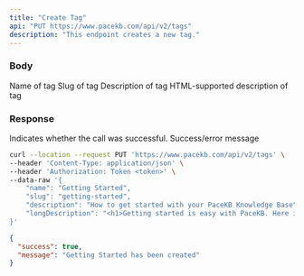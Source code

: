 ```yaml
---
title: "Create Tag"
api: "PUT https://www.pacekb.com/api/v2/tags"
description: "This endpoint creates a new tag."
---
```


### Body

<ParamField path="name" type="string" required>
    Name of tag
</ParamField>

<ParamField path="slug" type="string" required>
    Slug of tag
</ParamField>

<ParamField path="description" type="string">
    Description of tag
</ParamField>

<ParamField path="longDescription" type="string">
    HTML-supported description of tag
</ParamField>

### Response

<ResponseField name="success" type="boolean">
  Indicates whether the call was successful.
</ResponseField>

<ResponseField name="message" type="string">
  Success/error message
</ResponseField>

<RequestExample>

```bash Example Request
curl --location --request PUT 'https://www.pacekb.com/api/v2/tags' \
--header 'Content-Type: application/json' \
--header 'Authorization: Token <token>' \
--data-raw '{
    "name": "Getting Started",
    "slug": "getting-started",
    "description": "How to get started with your PaceKB Knowledge Base",
    "longDescription": "<h1>Getting started is easy with PaceKB. Here is how you can do it:</h1>"
}'
```

</RequestExample>

<ResponseExample>

```json Response
{
  "success": true,
  "message": "Getting Started has been created"
}
```

</ResponseExample>

